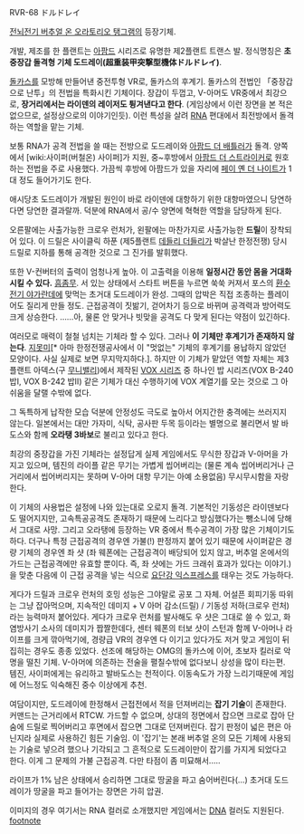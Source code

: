 RVR-68 ドルドレイ

[[전뇌전기 버추얼 온 오라토리오 탱그램]]의 등장기체.

개발, 제조를 한 플랜트는 [[아팜드]] 시리즈로 유명한 제2플랜트 트랜스 발. 정식명칭은 '''초중장갑 돌격형 기체 도드레이(超重装甲突撃型機体ドルドレイ)'''.

[[돌카스]]를 모방해 만들어낸 중전투형 VR로, 돌카스의 후계기. 돌카스의 전법인 「중장갑으로 난투」의 전법을 특화시킨 기체이다. 장갑이 두껍고, V-아머도 VR중에서 최강으로, '''장거리에서는 라이덴의 레이저도 튕겨낸다고 한다'''. (게임상에서 이런 장면을 본 적은 없으므로, 설정상으로의 이야기인듯). 이런 특성을 살려 [[RNA]] 편대에서 최전방에서 돌격하는 역할을 맡는 기체. 

보통 RNA가 공격 전법을 쓸 때는 전방으로 도드레이와 [[아팜드 더 배틀러]]가 돌격. 양쪽에서 [wiki:사이퍼(버철온) 사이퍼]가 지원, 중~후방에서 [[아팜드 더 스트라이커]]로 원호하는 전법을 주로 사용했다. 가끔씩 후방에 아팜드가 있을 자리에 [[페이 옌 더 나이트]]가 1대 정도 들어가기도 한다.

애시당초 도드레이가 개발된 원인이 바로 라이덴에 대항하기 위한 대항마였으니 당연하다면 당연한 결과랄까. 덕분에 RNA에서 공/수 양면에 혁혁한 역할을 담당하게 된다.

오른팔에는 사출가능한 크로우 런처가, 왼팔에는 마찬가지로 사출가능한 '''드릴'''이 장착되어 있다. 이 드릴은 사이클릭 하푼 (제5플랜트 [[데들리 더들리]]가 박살난 한정전쟁) 당시 드릴로 지하를 통해 공격한 것으로 그 진가를 발휘했다. 

또한 V-컨버터의 출력이 엄청나게 높아. 이 고출력을 이용해 '''일정시간 동안 몸을 거대화시킬 수 있다.''' [[흠좀무]]. 서 있는 상태에서 스타트 버튼을 누르면 쑥쑥 커져서 포스의 [[환수전기 야가란데]]에 맞먹는 초거대 도드레이가 완성. 그때의 압박은 직접 조종하는 플레이어도 질리게 만들 정도. 근접공격이 짓밞기, 걷어차기 등으로 바뀌며 공격력과 방어력도 크게 상승한다. ……아, 물론 안 맞거나 빗맞을 공격도 다 맞게 된다는 약점이 있긴하다.

여러모로 매력이 철철 넘치는 기체라 할 수 있다. 그러나 '''이 기체만 후계기가 존재하지 않는다'''. [[지못미]][* 아마 한정전쟁공사에서 이 "멋없는" 기체의 후계기를 용납하지 않았던 모양이다. 사실 실제로 보면 무지막지하다.]. 하지만 이 기체가 맡았던 역할 자체는 제3플랜트 아덱스(구 [[무니밸리]])에서 제작된 [[VOX 시리즈]] 중 하나인 밥 시리즈(VOX B-240 밥I, VOX B-242 밥II) 같은 기체가 대신 수행하기에 VOX 계열기를 모는 것으로 그 아쉬움을 달랠 수밖에 없다.

그 독특하게 납작한 모습 덕분에 안정성도 극도로 높아서 어지간한 충격에는 쓰러지지 않는다. 일본에서는 대만 가자미, 식탁, 공사판 두목 등이라는 별명으로 불리면서 발 바도스와 함께 '''오라탱 3바보'''로 불리고 있다고 한다.

최강의 중장갑을 가진 기체라는 설정답게 실제 게임에서도 무식한 장갑과 V-아머을 가지고 있으며, 템진의 라이플 같은 무기는 가볍게 씹어버리는 (물론 계속 씹어버리거나 근거리에서 씹어버리지는 못하며 V-아머 대항 무기는 아예 소용없음) 무시무시함을 자랑한다. 

이 기체의 사용법은 설정에 나와 있는대로 오로지 돌격. 기본적인 기동성은 라이덴보다도 떨어지지만, 고속특공공격도 존재하기 때문에 느리다고 방심했다가는 뺑소니에 당해서 그대로 사망. 그리고 오라탱에 등장하는 VR 중에서 특수공격이 가장 많은 기체이기도 하다. 더구나 특정 근접공격의 경우엔 가불(!) 판정까지 붙어 있기 때문에 사이퍼같은 경량 기체의 경우엔 좌 샷 (좌 웨폰에는 근접공격이 배당되어 있지 않고, 버추얼 온에서의 가드는 근접공격에만 유효할 뿐이다. 즉, 좌 샷에는 가드 크래쉬 효과가 있다는 이야기.)을 맞춘 다음에 이 근접 공격을 넣는 식으로 [[요단강 익스프레스]]를 태우는 것도 가능하다.

게다가 드릴과 크로우 런처의 호밍 성능은 그야말로 공포 그 자체. 어설픈 회피기동 따위는 그냥 잡아먹으며, 지속적인 데미지 + V 아머 감소(드릴) / 기동성 저하(크로우 런처)라는 능력마저 붙어있다. 게다가 크로우 런처를 발사해도 우 샷은 그대로 쓸 수 있고, 화염방사기 소사의 데미지가 짭짤한데다, 센터 웨폰의 터보 샷이 스턴과 함께 V-아머나 라이프를 크게 깎아먹기에, 경량급 VR의 경우엔 다 이기고 있다가도 저거 맞고 게임이 뒤집히는 경우도 종종 있었다. 선조에 해당하는 OMG의 돌카스에 이어, 초보자 킬러로 악명을 떨친 기체. V-아머에 의존하는 전술을 펼칠수밖에 없다보니 상성을 많이 타는편. 템진, 사이퍼에게는 유리하고 발바도스는 천적이다. 이동속도가 가장 느리기때문에 게임에 어느정도 익숙해진 중수 이상에게 추천. 

여담이지만, 도드레이에 한정해서 근접전에서 적을 던져버리는 '''잡기 기술'''이 존재한다. 커맨드는 근거리에서 RTCW. 가드할 수 없으며, 상대의 정면에서 잡으면 크로로 잡아 단숨에 드릴로 찍어버리고 후면에서 잡으면 그대로 던져버린다. 잡기 판정이 넓은 편은 아닌지라 실제로 사용하긴 힘든 기술임. 이 '잡기'는 본래 버추얼 온의 모든 기체에 사용되는 기술로 넣으려 했으나 기각되고 그 흔적으로 도드레이만이 잡기를 가지게 되었다고 한다. 이게 그 문제의 가불 근접공격. 다만 타점이 좀 미묘해서.....

라이프가 1% 남은 상태에서 승리하면 그대로 땅굴을 파고 숨어버린다(...) 초거대 도드레이가 땅굴을 파고 들어가는 장면은 가히 압권.

이미지의 경우 여기서는 RNA 컬러로 소개했지만 게임에서는 [[DNA]] 컬러도 지원된다.
[[footnote]]
